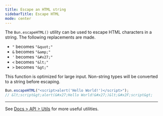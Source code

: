 ```yaml
---
title: Escape an HTML string
sidebarTitle: Escape HTML
mode: center
---
```


The `Bun.escapeHTML()` utility can be used to escape HTML characters in a string. The following replacements are made.

- `"` becomes `"&quot;"`
- `&` becomes `"&amp;"`
- `'` becomes `"&#x27;"`
- `<` becomes `"&lt;"`
- `>` becomes `"&gt;"`

This function is optimized for large input. Non-string types will be converted to a string before escaping.

```ts
Bun.escapeHTML("<script>alert('Hello World!')</script>");
// &lt;script&gt;alert(&#x27;Hello World!&#x27;)&lt;&#x2F;script&gt;
```

---

See [Docs > API > Utils](https://bun.com/docs/api/utils) for more useful utilities.
